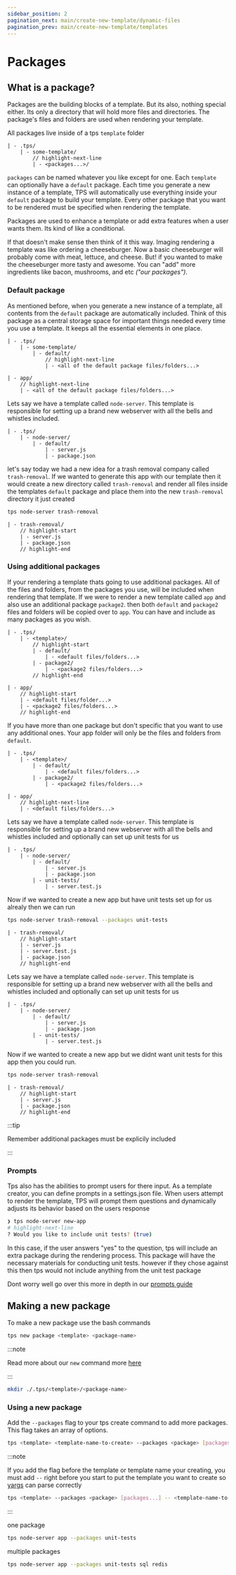 ```yaml
---
sidebar_position: 2
pagination_next: main/create-new-template/dynamic-files
pagination_prev: main/create-new-template/templates
---
```



# Packages

## What is a package?

Packages are the building blocks of a template. But its also, nothing special
either. Its only a directory that will hold more files and directories. The
package's files and folders are used when rendering your template.

All packages live inside of a tps `template` folder

```text
| - .tps/
    | - some-template/
        // highlight-next-line
        | - <packages...>/
```

`packages` can be named whatever you like except for one. Each `template` can
optionally have a `default` package. Each time you generate a new instance of a
template, TPS will automatically use everything inside your `default` package to
build your template. Every other package that you want to be rendered must be
specified when rendering the template.

Packages are used to enhance a template or add extra features when a user wants
them. Its kind of like a conditional.

If that doesn't make sense then think of it this way. Imaging rendering a
template was like ordering a cheeseburger. Now a basic cheeseburger will
probably come with meat, lettuce, and cheese. But! if you wanted to make the
cheeseburger more tasty and awesome. You can "add" more ingredients like bacon,
mushrooms, and etc _("our packages")_.

### Default package

As mentioned before, when you generate a new instance of a template, all
contents from the `default` package are automatically included. Think of this
package as a central storage space for important things needed every time you
use a template. It keeps all the essential elements in one place.

```text title="Template"
| - .tps/
    | - some-template/
        | - default/
            // highlight-next-line
            | - <all of the default package files/folders...>
```

```text title="Result"
| - app/
    // highlight-next-line
    | - <all of the default package files/folders...>
```

<Example open>

Lets say we have a template called `node-server`. This template is responsible
for setting up a brand new webserver with all the bells and whistles included.

```text title="Template"
| - .tps/
    | - node-server/
        | - default/
            | - server.js
            | - package.json
```

let's say today we had a new idea for a trash removal company called
`trash-removal`. If we wanted to generate this app with our template then it
would create a new directory called `trash-removal` and render all files inside
the templates `default` package and place them into the new `trash-removal`
directory it just created

```bash title="Command"
tps node-server trash-removal
```

```text title="Result"
| - trash-removal/
    // highlight-start
    | - server.js
    | - package.json
    // highlight-end
```

</Example>

### Using additional packages

If your rendering a template thats going to use additional packages. All of the
files and folders, from the packages you use, will be included when rendering
that template. If we were to render a new template called `app` and also use an
additional package `package2`. then both `default` and `package2` files and
folders will be copied over to `app`. You can have and include as many packages
as you wish.

```text
| - .tps/
    | - <template>/
        // highlight-start
        | - default/
            | - <default files/folders...>
        | - package2/
            | - <package2 files/folders...>
        // highlight-end

| - app/
    // highlight-start
    | - <default files/folder...>
    | - <package2 files/folders...>
    // highlight-end
```

If you have more than one package but don't specific that you want to use any
additional ones. Your app folder will only be the files and folders from
`default`.

```text
| - .tps/
    | - <template>/
        | - default/
            | - <default files/folders...>
        | - package2/
            | - <package2 files/folders...>

| - app/
    // highlight-next-line
    | - <default files/folders...>
```

<Example open title="Using additional packages">

Lets say we have a template called `node-server`. This template is responsible
for setting up a brand new webserver with all the bells and whistles included
and optionally can set up unit tests for us

```text title="Template"
| - .tps/
    | - node-server/
        | - default/
            | - server.js
            | - package.json
        | - unit-tests/
            | - server.test.js
```

Now if we wanted to create a new app but have unit tests set up for us alrealy
then we can run

```bash title="Command"
tps node-server trash-removal --packages unit-tests
```

```text title="Result"
| - trash-removal/
    // highlight-start
    | - server.js
    | - server.test.js
    | - package.json
    // highlight-end
```

</Example>

<Example open title="Having additional packages but not using them">

Lets say we have a template called `node-server`. This template is responsible
for setting up a brand new webserver with all the bells and whistles included
and optionally can set up unit tests for us

```text title="Template"
| - .tps/
    | - node-server/
        | - default/
            | - server.js
            | - package.json
        | - unit-tests/
            | - server.test.js
```

Now if we wanted to create a new app but we didnt want unit tests for this app
then you could run.

```bash title="Command"
tps node-server trash-removal
```

```text title="Result"
| - trash-removal/
    // highlight-start
    | - server.js
    | - package.json
    // highlight-end
```

:::tip

Remember additional packages must be explicily included

:::

</Example>

### Prompts

Tps also has the abilities to prompt users for there input. As a template
creator, you can define prompts in a settings.json file. When users attempt to
render the template, TPS will prompt them questions and dynamically adjusts its
behavior based on the users response

```bash
❯ tps node-server new-app
# highlight-next-line
? Would you like to include unit tests? (true)
```

In this case, if the user answers "yes" to the question, tps will include an
extra package during the rendering process. This package will have the necessary
materials for conducting unit tests. however if they chose against this then tps
would not include anything from the unit test package

Dont worry well go over this more in depth in our [prompts guide](./prompts)

## Making a new package

To make a new package use the bash commands

<Tabs> 
<TabItem value="tps" label="tps cli" default>

```bash
tps new package <template> <package-name>
```

:::note

Read more about our `new` command more [here](../../api/cli#new)

:::

</TabItem>
<TabItem value="bash" label="bash">

```bash
mkdir ./.tps/<template>/<package-name>
```

  </TabItem>
</Tabs>

### Using a new package

Add the `--packages` flag to your tps create command to add more packages. This
flag takes an array of options.

```bash
tps <template> <template-name-to-create> --packages <package> [packages...]
```

:::note

If you add the flag before the template or template name your creating, you must
add `--` right before you start to put the template you want to create so
[yargs](http://yargs.js.org/) can parse correctly

```bash
tps <template> --packages <package> [packages...] -- <template-name-to-create>
```

:::

<Example open>

one package

```bash
tps node-server app --packages unit-tests
```

multiple packages

```bash
tps node-server app --packages unit-tests sql redis
```

</Example>

